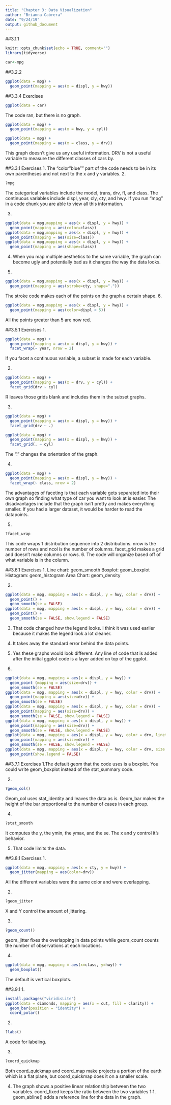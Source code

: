 ```yaml
---
title: "Chapter 3: Data Visualization"
author: "Brianna Cabrera"
date: "9/24/19"
output: github_document
---
```


##3.1.1

```r
knitr::opts_chunk$set(echo = TRUE, comment="")
library(tidyverse)
```

```r
car<-mpg
```

##3.2.2

```r
ggplot(data = mpg) + 
  geom_point(mapping = aes(x = displ, y = hwy))
```

##3.3.4 Exercises

```r
ggplot(data = car)
```
The code ran, but there is no graph.

```r
ggplot(data = mpg) + 
  geom_point(mapping = aes(x = hwy, y = cyl))
```

```r
ggplot(data = mpg) + 
  geom_point(mapping = aes(x = class, y = drv))
```
This graph doesn't give us any useful information. DRV is not a useful variable to measure the different classes of cars by.

##3.3.1 Exercises
1. The "color"blue"" part of the code needs to be in its own parentheses and not next to the x and y variables.
2. 
```r
?mpg
```
The categorical variables include the model, trans, drv, fl, and class. The continuous variables include displ, year, cly, cty, and hwy. If you run "mpg" in a code chunk you are able to view all this information.

3.
```r
ggplot(data = mpg,mapping = aes(x = displ, y = hwy)) +
  geom_point(mapping = aes(color=class))
ggplot(data = mpg,mapping = aes(x = displ, y = hwy)) +
  geom_point(mapping = aes(size=class))
ggplot(data = mpg,mapping = aes(x = displ, y = hwy)) +
  geom_point(mapping = aes(shape=class))
```
4. When you map multiple aesthetics to the same variable, the graph can become ugly and potentially bad as it changes the way the data looks. 

5.
```r
ggplot(data = mpg,mapping = aes(x = displ, y = hwy)) +
  geom_point(mapping = aes(stroke=cty, shape="."))
```
The stroke code makes each of the points on the graph a certain shape.
6. 
```r
ggplot(data = mpg,mapping = aes(x = displ, y = hwy)) +
  geom_point(mapping = aes(color=displ < 5))
```
All the points greater than 5 are now red.

##3.5.1 Exercises
1. 
```r
ggplot(data = mpg) + 
  geom_point(mapping = aes(x = displ, y = hwy)) + 
  facet_wrap(~ year, nrow = 2)
```
If you facet a continuous variable, a subset is made for each variable.

2.
```r
ggplot(data = mpg) + 
  geom_point(mapping = aes(x = drv, y = cyl)) + 
  facet_grid(drv ~ cyl)
```
R leaves those grids blank and includes them in the subset graphs.

3. 
```r
ggplot(data = mpg) + 
  geom_point(mapping = aes(x = displ, y = hwy)) +
  facet_grid(drv ~ .)

ggplot(data = mpg) + 
  geom_point(mapping = aes(x = displ, y = hwy)) +
  facet_grid(. ~ cyl)
```
The "." changes the orientation of the graph.

4.
```r
ggplot(data = mpg) + 
  geom_point(mapping = aes(x = displ, y = hwy)) + 
  facet_wrap(~ class, nrow = 2)
```
The advantages of faceting is that each variable gets separated into their own graph so finding what type of car you want to look at is easier. The disadvantages include that the graph isn't pretty and makes everything smaller. If you had a larger dataset, it would be harder to read the datapoints. 

5. 
```r
?facet_wrap
```
This code wraps 1 distribution sequence into 2 distributions. nrow is the number of rows and ncol is the number of columns. facet_grid makes a grid and doesn't make columns or rows.
6. The code will organize based off of what variable is in the column.

##3.6.1 Exercises
1. Line chart: geom_smooth
Boxplot: geom_boxplot
Histogram: geom_histogram
Area Chart: geom_density

2.
```r
ggplot(data = mpg, mapping = aes(x = displ, y = hwy, color = drv)) + 
  geom_point() + 
  geom_smooth(se = FALSE)
ggplot(data = mpg, mapping = aes(x = displ, y = hwy, color = drv)) + 
  geom_point() + 
  geom_smooth(se = FALSE, show.legend = FALSE)
```
3. That code changed how the legend looks. I think it was used earlier because it makes the legend look a lot cleaner. 

4. It takes away the standard error behind the data points. 

5. Yes these graphs would look different. Any line of code that is added after the initial ggplot code is a layer added on top of the ggplot. 

6.
```r
ggplot(data = mpg, mapping = aes(x = displ, y = hwy)) + 
  geom_point (mapping = aes(size=drv)) + 
  geom_smooth(se = FALSE)
ggplot(data = mpg, mapping = aes(x = displ, y = hwy, color = drv)) + 
  geom_point(mapping = aes(size=drv)) + 
  geom_smooth(se = FALSE)
ggplot(data = mpg, mapping = aes(x = displ, y = hwy, color = drv)) + 
  geom_point(mapping = aes(size=drv)) + 
  geom_smooth(se = FALSE, show.legend = FALSE)
ggplot(data = mpg, mapping = aes(x = displ, y = hwy)) + 
  geom_point(mapping = aes(size=drv)) + 
  geom_smooth(se = FALSE, show.legend = FALSE)
ggplot(data = mpg, mapping = aes(x = displ, y = hwy, color = drv, linetype=drv)) + 
  geom_point(mapping = aes(size=drv)) + 
  geom_smooth(se = FALSE, show.legend = FALSE)
ggplot(data = mpg, mapping = aes(x = displ, y = hwy, color = drv, size = drv)) + 
  geom_point(show.legend = FALSE)
```
##3.7.1 Exercises
1.The default geom that the code uses is a boxplot. You could write geom_boxplot instead of the stat_summary code. 

2. 
```r
?geom_col()
```
Geom_col uses stat_identity and leaves the data as is. Geom_bar makes the height of the bar proportional to the number of cases in each group.

4. 
```r
?stat_smooth
```
It computes the y, the ymin, the ymax, and the se. The x and y control it's behavior.

5. That code limits the data. 

##3.8.1 Exercises
1.
```r
ggplot(data = mpg, mapping = aes(x = cty, y = hwy)) + 
  geom_jitter(mapping = aes(color=drv))
```
All the different variables were the same color and were overlapping.

2. 
```r
?geom_jitter
```
X and Y control the amount of jittering.

3.
```r
?geom_count()
```
geom_jitter fixes the overlapping in data points while geom_count counts the number of observations at each locations.

4. 
```r
ggplot(data = mpg, mapping = aes(x=class, y=hwy)) +
  geom_boxplot()
```
The default is vertical boxplots.

##3.9.1
1.
```r
install.packages("viridisLite")
ggplot(data = diamonds, mapping = aes(x = cut, fill = clarity)) + 
  geom_bar(position = "identity") +
  coord_polar()
```
2.
```r
?labs()
```
A code for labeling.

3. 
```r
?coord_quickmap
```
Both coord_quickmap and coord_map make projects a portion of the earth which is a flat plane, but coord_quickmap does it on a smaller scale.

4. The graph shows a positive linear relationship between the two variables. coord_fixed keeps the ratio between the two variables 1:1. geom_abline() adds a reference line for the data in the graph.
